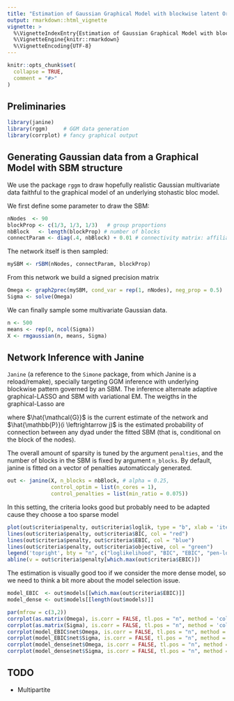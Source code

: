 ```yaml
---
title: "Estimation of Gaussian Graphical Model with blockwise latent Organisation"
output: rmarkdown::html_vignette
vignette: >
  %\VignetteIndexEntry{Estimation of Gaussian Graphical Model with blockwise latent Organisation}
  %\VignetteEngine{knitr::rmarkdown}
  %\VignetteEncoding{UTF-8}
---
```


```r
knitr::opts_chunk$set(
  collapse = TRUE,
  comment = "#>"
)
```


## Preliminaries

```r
library(janine)   
library(rggm)     # GGM data generation
library(corrplot) # fancy graphical output
```

## Generating Gaussian data from a Graphical Model with SBM structure

We use the package `rggm` to draw hopefully realistic Gaussian multivariate data faithful to the graphical model of an underlying stohastic bloc model.


We first define some parameter to draw the SBM:

```r
nNodes  <- 90
blockProp <- c(1/3, 1/3, 1/3)   # group proportions
nbBlock   <- length(blockProp) # number of blocks
connectParam <- diag(.4, nbBlock) + 0.01 # connectivity matrix: affiliation network
```

The network itself is then sampled:

```r
mySBM <- rSBM(nNodes, connectParam, blockProp)
```

From this network we build a signed precision matrix 

```r
Omega <- graph2prec(mySBM, cond_var = rep(1, nNodes), neg_prop = 0.5)
Sigma <- solve(Omega)
```

We can finally sample some multivariate Gaussian data.

```r
n <- 500
means <- rep(0, ncol(Sigma))
X <- rmgaussian(n, means, Sigma)
```

## Network Inference with Janine

`Janine` (a reference to the `Simone` package, from which Janine is a reload/remake), specially targeting GGM inference with underlying blockwise pattern governed by an SBM. The inference alternate adaptive graphical-LASSO and SBM with variational EM. The weigths in the graphical-Lasso are

\begin{equation}
  w_{ij} = \frac{\left(1 - \hat{\mathbb{P}}(i \leftrightarrow j)\right)}{1 - \mathrm{density}(\hat{\mathcal{G}})},
\end{equation}

where $\hat{\mathcal{G}}$ is the current estimate of the network and $\hat{\mathbb{P}}(i \leftrightarrow j)$ is the estimated probability of connection between any dyad under the fitted SBM (that is, conditional on the block of the nodes).

The overall amount of sparsity is tuned by the argument `penalties`, and the number of blocks in the SBM is fixed by argument `n_blocks`. By default, janine is fitted on a vector of penalties automaticcaly generated.

```r
out <- janine(X, n_blocks = nbBlock, # alpha = 0.25,
              control_optim = list(n_cores = 1),
              control_penalties = list(min_ratio = 0.075))
```

In this setting, the criteria looks good but probably need to be adapted cause they choose a too sparse model

```r
plot(out$criteria$penalty, out$criteria$loglik, type = "b", xlab = 'iteration', ylab = 'criteria', log = "x")
lines(out$criteria$penalty, out$criteria$BIC, col = "red")
lines(out$criteria$penalty, out$criteria$EBIC, col = "blue")
lines(out$criteria$penalty, out$criteria$objective, col = "green")
legend('topright', bty = "n", c("loglikelihood", "BIC", "EBIC", "pen-loglike"), col = c("black", "red", "blue", "green"), lty = c(1,1,1,1))
abline(v = out$criteria$penalty[which.max(out$criteria$EBIC)])
```

The estimation is visually good too if we consider the more dense model, so we need to think a bit more about the model selection issue.

```r
model_EBIC  <- out$models[[which.max(out$criteria$EBIC)]]
model_dense <- out$models[[length(out$models)]]
```


```r
par(mfrow = c(3,2))
corrplot(as.matrix(Omega), is.corr = FALSE, tl.pos = "n", method = 'color', type = "upper", diag = FALSE, title = "TRUE precision")
corrplot(as.matrix(Sigma), is.corr = FALSE, tl.pos = "n", method = 'color', type = "upper", diag = FALSE, title = "TRUE variance")
corrplot(model_EBIC$net$Omega, is.corr = FALSE, tl.pos = "n", method = 'color', type = "upper", diag = FALSE, title = "Estimated precision")
corrplot(model_EBIC$net$Sigma, is.corr = FALSE, tl.pos = "n", method = 'color', type = "upper", diag = FALSE, title = "Estimated variance")
corrplot(model_dense$net$Omega, is.corr = FALSE, tl.pos = "n", method = 'color', type = "upper", diag = FALSE, title = "Estimated precision")
corrplot(model_dense$net$Sigma, is.corr = FALSE, tl.pos = "n", method = 'color', type = "upper", diag = FALSE, title = "Estimated variance")
```

## TODO
  - Multipartite

